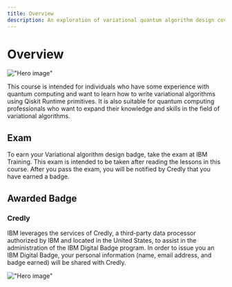 ```yaml
---
title: Overview
description: An exploration of variational quantum algorithm design covers applications to chemistry, Max-Cut and more.
---
```


# Overview

!["Hero image"](/learning/images/courses/variational-algorithm-design/hero.svg)

This course is intended for individuals who have some experience with quantum computing and want to learn how to write variational algorithms using Qiskit Runtime primitives. It is also suitable for quantum computing professionals who want to expand their knowledge and skills in the field of variational algorithms.

## Exam

To earn your Variational algorithm design badge, take the exam at IBM Training. This exam is intended to be taken after reading the lessons in this course. After you pass the exam, you will be notified by Credly that you have earned a badge.

## Awarded Badge

### Credly

IBM leverages the services of Credly, a third-party data processor authorized by IBM and located in the United States, to assist in the administration of the IBM Digital Badge program. In order to issue you an IBM Digital Badge, your personal information (name, email address, and badge earned) will be shared with Credly.

!["Hero image"](/learning/images/courses/variational-algorithm-design/badge.avif)